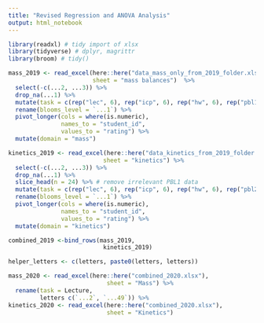 ```yaml
---
title: "Revised Regression and ANOVA Analysis"
output: html_notebook
---
```



```r
library(readxl) # tidy import of xlsx
library(tidyverse) # dplyr, magrittr
library(broom) # tidy()

mass_2019 <- read_excel(here::here("data_mass_only_from_2019_folder.xlsx"),
                        sheet = "mass balances")  %>%
  select(-c(...2, ...3)) %>%
  drop_na(...1) %>%
  mutate(task = c(rep("lec", 6), rep("icp", 6), rep("hw", 6), rep("pbl1", 6), rep("pbl2", 6))) %>%
  rename(blooms_level = `...1`) %>%
  pivot_longer(cols = where(is.numeric),
               names_to = "student_id",
               values_to = "rating") %>%
  mutate(domain = "mass")

kinetics_2019 <- read_excel(here::here("data_kinetics_from_2019_folder.xlsx"),
                           sheet = "kinetics") %>%
  select(-c(...2, ...3)) %>%
  drop_na(...1) %>%
  slice_head(n = 24) %>% # remove irrelevant PBL1 data
  mutate(task = c(rep("lec", 6), rep("icp", 6), rep("hw", 6), rep("pbl2", 6))) %>%
  rename(blooms_level = `...1`) %>%
  pivot_longer(cols = where(is.numeric),
               names_to = "student_id",
               values_to = "rating") %>%
  mutate(domain = "kinetics")

combined_2019 <-bind_rows(mass_2019,
                           kinetics_2019)

helper_letters <- c(letters, paste0(letters, letters))

mass_2020 <- read_excel(here::here("combined_2020.xlsx"),
                            sheet = "Mass") %>%
  rename(task = Lecture,
         letters c(`...2`, `...49`)) %>%
kinetics_2020 <- read_excel(here::here("combined_2020.xlsx"),
                            sheet = "Kinetics")

```


